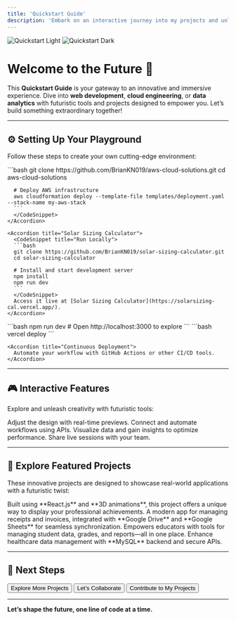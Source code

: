 ```yaml
---
title: 'Quickstart Guide'
description: 'Embark on an interactive journey into my projects and unleash your potential in less than 5 minutes!'
---
```



<img
  className="block dark:hidden mx-auto mt-8"
  src="/images/quickstart-light.svg"
  alt="Quickstart Light"
/>
<img
  className="hidden dark:block mx-auto mt-8"
  src="/images/quickstart-dark.svg"
  alt="Quickstart Dark"
/>

# Welcome to the Future 🚀

This **Quickstart Guide** is your gateway to an innovative and immersive experience. Dive into **web development**, **cloud engineering**, or **data analytics** with futuristic tools and projects designed to empower you. Let’s build something extraordinary together!

---

## ⚙️ Setting Up Your Playground

Follow these steps to create your own cutting-edge environment:

<Tabs>
  <Tab label="Clone Repositories">
    <Accordion title="Clone Cloud Projects">
      <CodeSnippet title="AWS Cloud Solutions">
      ```bash
      git clone https://github.com/BrianKN019/aws-cloud-solutions.git
      cd aws-cloud-solutions

      # Deploy AWS infrastructure
      aws cloudformation deploy --template-file templates/deployment.yaml --stack-name my-aws-stack
      ```
      </CodeSnippet>
    </Accordion>

    <Accordion title="Solar Sizing Calculator">
      <CodeSnippet title="Run Locally">
      ```bash
      git clone https://github.com/BrianKN019/solar-sizing-calculator.git
      cd solar-sizing-calculator

      # Install and start development server
      npm install
      npm run dev
      ```
      </CodeSnippet>
      Access it live at [Solar Sizing Calculator](https://solarsizing-cal.vercel.app/).
    </Accordion>
  </Tab>

  <Tab label="Preview Projects Locally">
    <CodeSnippet title="Preview Locally">
    ```bash
    npm run dev
    # Open http://localhost:3000 to explore
    ```
    </CodeSnippet>
  </Tab>

  <Tab label="Deploy to Cloud">
    <Accordion title="Deploy with Vercel">
      <CodeSnippet title="Manual Deployment">
      ```bash
      vercel deploy
      ```
      </CodeSnippet>
    </Accordion>

    <Accordion title="Continuous Deployment">
      Automate your workflow with GitHub Actions or other CI/CD tools.
    </Accordion>
  </Tab>
</Tabs>

---

## 🎮 Interactive Features

Explore and unleash creativity with futuristic tools:

<CardGroup>
  <Card title="Customize UI" icon="paintbrush" href="/settings/design">
    Adjust the design with real-time previews.
  </Card>
  <Card title="API Playground" icon="rocket" href="/api-playground/configuration">
    Connect and automate workflows using APIs.
  </Card>
  <Card title="Advanced Analytics" icon="chart-line" href="/analytics/overview">
    Visualize data and gain insights to optimize performance.
  </Card>
  <Card title="Live Collaboration" icon="users" href="/collaboration/setup">
    Share live sessions with your team.
  </Card>
</CardGroup>

---

## 🚀 Explore Featured Projects

These innovative projects are designed to showcase real-world applications with a futuristic twist:

<Accordion title="Interactive Portfolio">
Built using **React.js** and **3D animations**, this project offers a unique way to display your professional achievements.
</Accordion>

<Accordion title="Receipts & Invoices Manager">
A modern app for managing receipts and invoices, integrated with **Google Drive** and **Google Sheets** for seamless synchronization.
</Accordion>

<Accordion title="Smart School Manager">
Empowers educators with tools for managing student data, grades, and reports—all in one place.
</Accordion>

<Accordion title="Hospital Data Hub">
Enhance healthcare data management with **MySQL** backend and secure APIs.
</Accordion>

---

## 📍 Next Steps

<Button variant="primary" href="/projects/overview">Explore More Projects</Button>
<Button variant="secondary" href="/contact">Let’s Collaborate</Button>
<Button variant="outline" href="/collaboration/how-to-contribute">Contribute to My Projects</Button>

---

**Let’s shape the future, one line of code at a time.**
